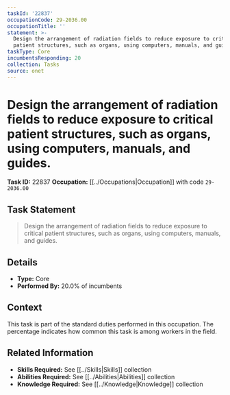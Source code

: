 ```yaml
---
taskId: '22837'
occupationCode: 29-2036.00
occupationTitle: ''
statement: >-
  Design the arrangement of radiation fields to reduce exposure to critical
  patient structures, such as organs, using computers, manuals, and guides.
taskType: Core
incumbentsResponding: 20
collection: Tasks
source: onet
---
```

# Design the arrangement of radiation fields to reduce exposure to critical patient structures, such as organs, using computers, manuals, and guides.

**Task ID:** 22837
**Occupation:** [[../Occupations|Occupation]] with code `29-2036.00`

## Task Statement

> Design the arrangement of radiation fields to reduce exposure to critical patient structures, such as organs, using computers, manuals, and guides.

## Details

- **Type:** Core
- **Performed By:** 20.0% of incumbents

## Context

This task is part of the standard duties performed in this occupation. The percentage indicates how common this task is among workers in the field.

## Related Information

- **Skills Required:** See [[../Skills|Skills]] collection
- **Abilities Required:** See [[../Abilities|Abilities]] collection
- **Knowledge Required:** See [[../Knowledge|Knowledge]] collection
